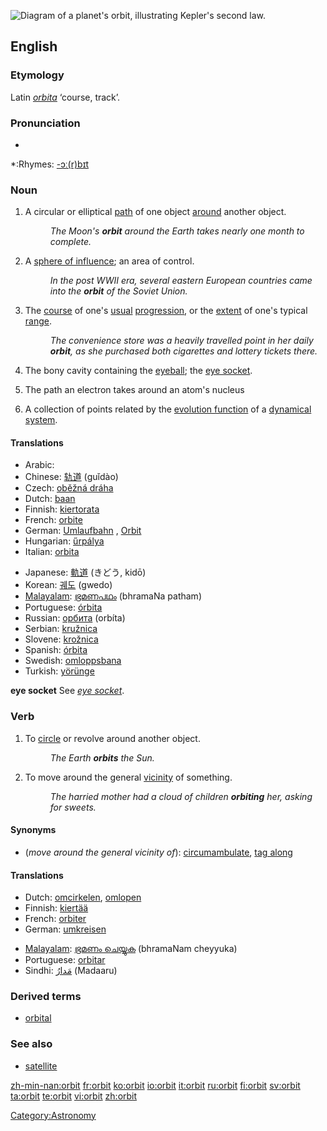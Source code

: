 [[Image:Kepler2.gif|thumb|right|Diagram of a planet's orbit, illustrating Kepler's second law.]]
{{wikipedia}}
==English==

===Etymology===
Latin ''[[orbita]]'' ‘course, track’.

===Pronunciation===
*{{audio|en-us-orbit.ogg|Audio (US)}}

*:Rhymes: [[Rhymes:English:-ɔː(r)bɪt|-ɔː(r)bɪt]]

===Noun===
{{en-noun}}

# A circular or elliptical [[path]] of one object [[around]] another object.
#:''The Moon's '''orbit''' around the Earth takes nearly one month to complete.''
# A [[sphere of influence]]; an area of control.
#:''In the post WWII era, several eastern European countries came into the '''orbit''' of the Soviet Union.''
# The [[course]] of one's [[usual]] [[progression]], or the [[extent]] of one's typical [[range]].
#:''The convenience store was a heavily travelled point in her daily '''orbit''', as she purchased both cigarettes and lottery tickets there.''
# {{anatomy}} The bony cavity containing the [[eyeball]]; the [[eye socket]].
# {{physics}} The path an electron takes around an atom's nucleus
# {{mathematics}} A collection of points related by the [[evolution function]] of a [[dynamical system]].

====Translations====
{{trans-top|path of one object around another}}
*Arabic: {{Arab|[[مدار]]}} {{IPAchar|(madār)}} {{m}}
*Chinese: [[轨道]] (guǐdào)
*Czech: [[oběžná dráha]] {{f}}
*Dutch: [[baan]] {{f}}
*Finnish: [[kiertorata]]
*French: [[orbite]] {{f}}
*German: [[Umlaufbahn]] {{f}}, [[Orbit]] {{m}}
*Hungarian: [[űrpálya]]
*Italian: [[orbita]] {{f}}
{{trans-mid}}
*Japanese: [[軌道]] (きどう, kidō)
*Korean: [[궤도]] (gwedo)
*[[Malayalam]]: [[ഭ്രമണപഥം]] (bhramaNa patham)
*Portuguese: [[órbita]] {{f}}
*Russian: [[орбита]] (orbíta) {{f}}
*Serbian: [[kružnica]] {{f}}
*Slovene: [[krožnica]] {{f}}
*Spanish: [[órbita]] {{f}}
*Swedish: [[omloppsbana]] {{c}}
*Turkish: [[yörünge]]
{{trans-bottom}}

{{trans-top|sphere of influence}}
{{trans-mid}}
{{trans-bottom}}

{{trans-top|course of usual progression}}
{{trans-mid}}
{{trans-bottom}}

'''eye socket'''
See ''[[eye socket]]''.

===Verb===
{{en-verb}}

# To [[circle]] or revolve around another object.
#: ''The Earth '''orbits''' the Sun.''
# To move around the general [[vicinity]] of something.
#:''The harried mother had a cloud of children '''orbiting''' her, asking for sweets.''

====Synonyms====
*(''move around the general vicinity of''): [[circumambulate]], [[tag along]]

====Translations====
{{trans-top|circle another object}}
*Dutch: [[omcirkelen]], [[omlopen]]
*Finnish: [[kiertää]]
*French: [[orbiter]]
*German: [[umkreisen]]
{{trans-mid}}
*[[Malayalam]]: [[ഭ്രമണം ചെയ്യുക]] (bhramaNam cheyyuka)
*Portuguese: [[orbitar]]
*Sindhi: [[مَدارُ]] (Madaaru) {{m}}
{{trans-bottom}}

{{trans-top|move around the general vicinity of}}
{{trans-mid}}
{{trans-bottom}}

===Derived terms===
*[[orbital]]

===See also===
*[[satellite]]

[[Category:Astronomy]]

[[zh-min-nan:orbit]]
[[fr:orbit]]
[[ko:orbit]]
[[io:orbit]]
[[it:orbit]]
[[ru:orbit]]
[[fi:orbit]]
[[sv:orbit]]
[[ta:orbit]]
[[te:orbit]]
[[vi:orbit]]
[[zh:orbit]]